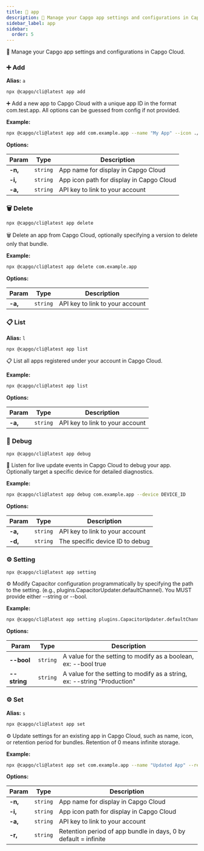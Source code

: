 ```yaml
---
title: 📱 app
description: 📱 Manage your Capgo app settings and configurations in Capgo Cloud.
sidebar_label: app
sidebar:
  order: 5
---
```


📱 Manage your Capgo app settings and configurations in Capgo Cloud.

### <a id="app-add"></a> ➕ **Add**

**Alias:** `a`

```bash
npx @capgo/cli@latest app add
```

➕ Add a new app to Capgo Cloud with a unique app ID in the format com.test.app.
All options can be guessed from config if not provided.

**Example:**

```bash
npx @capgo/cli@latest app add com.example.app --name "My App" --icon ./icon.png
```

**Options:**

| Param          | Type          | Description          |
| -------------- | ------------- | -------------------- |
| **-n,** | <code>string</code> | App name for display in Capgo Cloud |
| **-i,** | <code>string</code> | App icon path for display in Capgo Cloud |
| **-a,** | <code>string</code> | API key to link to your account |

### <a id="app-delete"></a> 🗑️ **Delete**

```bash
npx @capgo/cli@latest app delete
```

🗑️ Delete an app from Capgo Cloud, optionally specifying a version to delete only that bundle.

**Example:**

```bash
npx @capgo/cli@latest app delete com.example.app
```

**Options:**

| Param          | Type          | Description          |
| -------------- | ------------- | -------------------- |
| **-a,** | <code>string</code> | API key to link to your account |

### <a id="app-list"></a> 📋 **List**

**Alias:** `l`

```bash
npx @capgo/cli@latest app list
```

📋 List all apps registered under your account in Capgo Cloud.

**Example:**

```bash
npx @capgo/cli@latest app list
```

**Options:**

| Param          | Type          | Description          |
| -------------- | ------------- | -------------------- |
| **-a,** | <code>string</code> | API key to link to your account |

### <a id="app-debug"></a> 🐞 **Debug**

```bash
npx @capgo/cli@latest app debug
```

🐞 Listen for live update events in Capgo Cloud to debug your app.
Optionally target a specific device for detailed diagnostics.

**Example:**

```bash
npx @capgo/cli@latest app debug com.example.app --device DEVICE_ID
```

**Options:**

| Param          | Type          | Description          |
| -------------- | ------------- | -------------------- |
| **-a,** | <code>string</code> | API key to link to your account |
| **-d,** | <code>string</code> | The specific device ID to debug |

### <a id="app-setting"></a> ⚙️ **Setting**

```bash
npx @capgo/cli@latest app setting
```

⚙️ Modify Capacitor configuration programmatically by specifying the path to the setting.
(e.g., plugins.CapacitorUpdater.defaultChannel). You MUST provide either --string or --bool.

**Example:**

```bash
npx @capgo/cli@latest app setting plugins.CapacitorUpdater.defaultChannel --string "Production"
```

**Options:**

| Param          | Type          | Description          |
| -------------- | ------------- | -------------------- |
| **--bool** | <code>string</code> | A value for the setting to modify as a boolean, ex: --bool true |
| **--string** | <code>string</code> | A value for the setting to modify as a string, ex: --string "Production" |

### <a id="app-set"></a> ⚙️ **Set**

**Alias:** `s`

```bash
npx @capgo/cli@latest app set
```

⚙️ Update settings for an existing app in Capgo Cloud, such as name, icon, or retention period for bundles.
Retention of 0 means infinite storage.

**Example:**

```bash
npx @capgo/cli@latest app set com.example.app --name "Updated App" --retention 30
```

**Options:**

| Param          | Type          | Description          |
| -------------- | ------------- | -------------------- |
| **-n,** | <code>string</code> | App name for display in Capgo Cloud |
| **-i,** | <code>string</code> | App icon path for display in Capgo Cloud |
| **-a,** | <code>string</code> | API key to link to your account |
| **-r,** | <code>string</code> | Retention period of app bundle in days, 0 by default = infinite |

